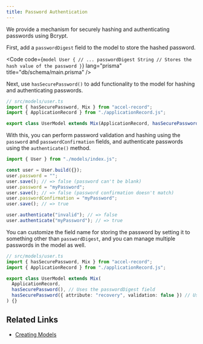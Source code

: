 ```yaml
---
title: Password Authentication
---
```



We provide a mechanism for securely hashing and authenticating passwords using Bcrypt.

First, add a `passwordDigest` field to the model to store the hashed password.

<Code code={`model User {
    // ...
    passwordDigest String // Stores the hash value of the password
}`} lang="prisma" title="db/schema/main.prisma" />

Next, use `hasSecurePassword()` to add functionality to the model for hashing and authenticating passwords.

```ts
// src/models/user.ts
import { hasSecurePassword, Mix } from "accel-record";
import { ApplicationRecord } from "./applicationRecord.js";

export class UserModel extends Mix(ApplicationRecord, hasSecurePassword()) {}
```

With this, you can perform password validation and hashing using the `password` and `passwordConfirmation` fields, and authenticate passwords using the `authenticate()` method.

```ts
import { User } from "./models/index.js";

const user = User.build({});
user.password = "";
user.save(); // => false (password can't be blank)
user.password = "myPassword";
user.save(); // => false (password confirmation doesn't match)
user.passwordConfirmation = "myPassword";
user.save(); // => true

user.authenticate("invalid"); // => false
user.authenticate("myPassword"); // => true
```

You can customize the field name for storing the password by setting it to something other than `passwordDigest`, and you can manage multiple passwords in the model as well.

```ts
// src/models/user.ts
import { hasSecurePassword, Mix } from "accel-record";
import { ApplicationRecord } from "./applicationRecord.js";

export class UserModel extends Mix(
  ApplicationRecord,
  hasSecurePassword(), // Uses the passwordDigest field
  hasSecurePassword({ attribute: "recovery", validation: false }) // Uses the recoveryDigest field
) {}
```

## Related Links

- [Creating Models](models)
